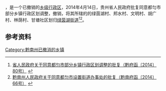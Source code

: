 {{for|2003年7月以前宁夏的甘塘镇|迎水桥镇}}
'''{{PAGENAMEBASE}}'''，是{{PRC admin/fullname|52/27/01}}一个已撤销的[[乡级行政区|乡级行政区]]，2014年4月14日，贵州省人民政府批复同意都匀市部分乡镇行政区划调整，撤销{{PAGENAMEBASE}}，将其所辖的的绿茵湖村、邦水村、文明村、胡广村、林荫村、甘塘社区划归[[绿茵湖街道|绿茵湖街道]]<ref>[http://www.gzgov.gov.cn/xxgk/jbxxgk/fgwj/zfwj/qfh/201507/t20150703_298207.html 省人民政府关于同意都匀市部分乡镇行政区划调整的批复（黔府函〔2014〕80号）] {{webarchive|url=https://web.archive.org/web/20170831002129/http://www.gzgov.gov.cn/xxgk/jbxxgk/fgwj/zfwj/qfh/201507/t20150703_298207.html |date=2017-08-31 }}</ref><ref>[http://www.qiannan.gov.cn/doc/2014/05/20/705558.shtml 黔南州人民政府关于同意都匀市设置街道办事处的批复（黔南府函〔2014〕66号）] {{webarchive|url=https://web.archive.org/web/20170905051314/http://www.qiannan.gov.cn/doc/2014/05/20/705558.shtml |date=2017-09-05 }}</ref>。

== 参考资料 ==

{{reflist}}

{{行政区划小作品}}

[[Category:黔南州已撤消的乡镇|Category:黔南州已撤消的乡镇]]